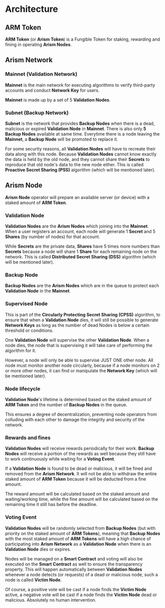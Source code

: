 # Architecture

## ARM Token

**ARM Token** (or **Arism Token**) is a Fungible Token for staking, rewarding and fining in operating **Arism Nodes**.

## Arism Network

### Mainnet (Validation Network)

**Mainnet** is the main network for executing algorithms to verify third-party accounts and conduct **Network Key** for users.

**Mainnet** is made up by a set of 5 **Validation Nodes**. 

### Subnet (Backup Network)

**Subnet** is the network that provides **Backup Nodes** when there is a dead, malicious or expired **Validation Node** in **Mainnet**. There is also only **5 Backup Nodes** available at same time. Everytime there is a node leaving the **Mainnet**, a **Backup Node** will be promoted to replace it.

For some security reasons, all **Validation Nodes** will have to recreate their data along with this node. Because **Validation Nodes** cannot know exactly the data is held by the old node, and they cannot share their **Secrets** to reproduce that old node's data to the new node either. This is called **Proactive Secret Sharing (PSS)** algorithm (which will be mentioned later).

## Arism Node

**Arism Node** operator will prepare an available server (or device) with a staked amount of **ARM Token**.

### Validation Node

**Validation Nodes** are the **Arism Nodes** which joining into the **Mainnet**. When a user registers an account, each node will generate 1 **Secret** and 5 **Shares** (by number of nodes) for that account.

While **Secrets** are the private data, **Shares** have 5 times more numbers than **Secrets** because a node will share 1 **Share** for each remaining node on the network. This is called **Distributed Secret Sharing (DSS)** algorithm (which will be mentioned later).

### Backup Node

**Backup Nodes** are the **Arism Nodes** which are in the queue to protect each **Validation Node** in the **Mainnet**.

### Supervised Node

This is part of the **Circularly Protecting Secret Sharing (CPSS)** algorithm, to ensure that when a **Validation Node** dies, it will still be possible to generate **Network Keys** as long as the number of dead Nodes is below a certain threshold or conditions.

One **Validation Node** will supervise the other **Validation Node**. When a node dies, the node that is supervising it will take care of performing the algorithm for it.

However, a node will only be able to supervise JUST ONE other node. All node must monitor another node circularly, because if a node monitors on 2 or more other nodes, it can find or manipulate the **Network Key** (which will be mentioned later).

### Node lifecycle

**Validation Node**'s lifetime is determined based on the staked amount of **ARM Token** and the number of **Backup Nodes** in the queue.

This ensures a degree of decentralization, preventing node operators from colluding with each other to damage the integrity and security of the network.

### Rewards and fines

**Validation Nodes** will receive rewards periodically for their work. **Backup Nodes** will receive a portion of the rewards as well because they still have to work continuously while waiting for a **Voting Event**.

If a **Validation Node** is found to be dead or malicious, it will be fined and removed from the **Arism Network**. It will not be able to withdraw the entire staked amount of **ARM Token** because it will be deducted from a fine amount.

The reward amount will be calculated based on the staked amount and waiting/working time, while the fine amount will be calculated based on the remaining time it still has before the deadline.

### Voting Event

**Validation Nodes** will be randomly selected from **Backup Nodes** (but with priority on the staked amount of **ARM Tokens**), meaning that **Backup Nodes** with the most staked amount of **ARM Tokens** will have a high chance of participating into **Arism Network** as a **Validation Node** when there is an **Validation Node** dies or expires.

Nodes will be managed on a **Smart Contract** and voting will also be executed on the **Smart Contract** as well to ensure the transparency property. This will happen automatically between **Validation Nodes** whenever a node detects (or requests) of a dead or malicious node, such a node is called **Victim Node**.

Of course, a positive vote will be cast if a node finds the **Victim Node** active, a negative vote will be cast if a node finds the **Victim Node** dead or malicious. Absolutely no human intervention.